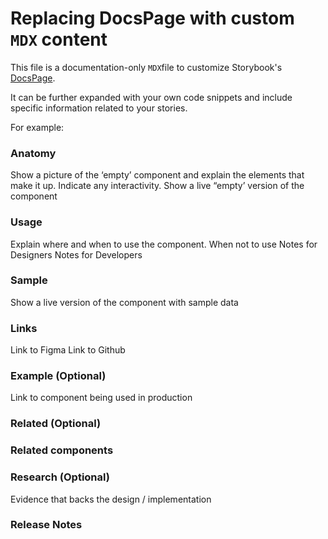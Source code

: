 

<!-- Custom-MDX-Documentation.mdx -->

# Replacing DocsPage with custom `MDX` content

This file is a documentation-only `MDX`file to customize Storybook's [DocsPage](https://storybook.js.org/docs/react/writing-docs/docs-page#replacing-docspage).

It can be further expanded with your own code snippets and include specific information related to your stories. 

For example:

### Anatomy 
Show a picture of the ‘empty’ component and explain the elements that make it up. Indicate any interactivity. 
Show a live “empty’ version of the component 

### Usage 
Explain where and when to use the component. 
When not to use 
Notes for Designers 
Notes for Developers	 
### Sample 
Show a live version of the component with sample data 
### Links 
Link to Figma 
Link to Github 
### Example (Optional) 
Link to component being used in production 
### Related (Optional) 
### Related components 
### Research (Optional) 
Evidence that backs the design / implementation  
### Release Notes 